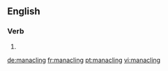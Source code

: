 ==English==

===Verb===
{{head|en}}

# {{present participle of|manacle|lang=en}}

[[de:manacling]]
[[fr:manacling]]
[[pt:manacling]]
[[vi:manacling]]